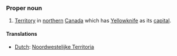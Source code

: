 ===Proper noun===
#[[Territory]] in [[northern]] [[Canada]] which has [[Yellowknife]] as its [[capital]].
====Translations====
*[[Dutch]]: [[Noordwestelijke Territoria]]